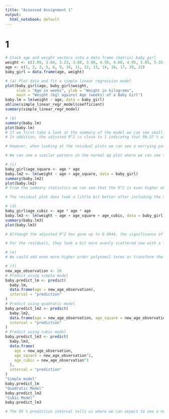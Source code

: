 ```yaml
---
title: "Assessed Assignment 1"
output:
  html_notebook: default
---
```


# 1

```r
# Stack age and weight vectors into a data frame (matrix) baby_girl
weight <- c(2.99, 3.04, 3.23, 3.60, 3.98, 4.50, 4.60, 4.95, 5.05, 5.35, 5.62, 5.95, 6.09, 6.28, 6.69)
age <- c(1, 2, 3, 5, 6, 9, 10, 11, 12, 13, 14, 16, 17, 20, 22)
baby_girl = data.frame(age, weight)
```

```r
# (a) Plot data and fit a simple linear regression model
plot(baby_girl$age, baby_girl$weight,
     xlab = "Age in weeks", ylab = "Weight in kilograms", 
     main = "Weight (kg) against Age (weeks) of a Baby Girl")
baby.lm = lm(weight ~ age, data = baby_girl)
abline(simple_linear_regr_model$coefficient)
summary(simple_linear_regr_model)
```

```r
# (b)
summary(baby.lm)
plot(baby.lm)
# If we first take a look at the summary of the model we can see small p-values for both the intercept and the age variable, indicating that both terms are relevant and should be included in the model.
# In addition, the adjusted R^2 is close to 1 indicatng that 98.57 % of the total variance in the data can be explained from the fitted model. And add to that a high f-statistic score of 963 indicating that the model as a whole is a good fit.

# However, when looking at the residual plots we can see a worrying pattern. The residuals should ideally be scattered around on both sides of 0 and have a constant variance. From the residual plot, we can see that the residulas start off ok, but then follow an upward pattern where the residuals take on positive values before plunging back to high negative values in the very end.

# We can see a similar pattern in the normal qq plot where we can see that the distribution of the residuals departs to a certains degree from lineartiy indicating the residuals do not follow a symmetric shape of the normal distribution.
```
 

```r
# (c)
baby_girl$age_square <- age * age
baby.lm2 <- lm(weight ~ age + age_square, data = baby_girl)
summary(baby.lm2)
plot(baby.lm2)
# From the summary statistics we can see that the R^2 is even higher when including the age squared variable, although the p-value for the individual age sqaured variable is not as small (> 0.01) the intercept and the orignal age variable (both close to 0). We can also not that the F-statistic has decreased from 963 to 802 when adding the extra quadratic term. 

# The residual plot does look a little bit better after including the quadratic term as the residuals are more randomly scattered and with a fairly constant variance. The normal qq plot also indicate a slighly more normal distribution of the residuals. 
```


```r
# (d)
baby_girl$age_cubic <- age * age * age
baby.lm3 <- lm(weight ~ age + age_square + age_cubic, data = baby_girl)
summary(baby.lm3)
plot(baby.lm3)

# Although the adjusted R^2 has gone up to 0.9944, the significance of each individual term has decreased where the quadratic term now has a p-value > 0.05 indicating that we cannot reject the null-hypothesis for this variable. The cubic term is also not as significant with a p-value of 0.0192 which may not be low enough to reject the null hypothesis for the cubic term either. The overall p-value is very small and the F-statistic stay fairly high.

# For the residuals, they look a bit more evenly scattered now with a fairly constant variance. The normal qq plot has also changed, pushing the residuals closer the line, indicating a more normal distribution of the residuals.
```

```r
# (e)
# We could add even more higher order polynomil terms or transform the variables e.g. taking the log, to try and improve the model even more. However, this will make the model more complex and we may be at risk of overfitting the data. If we overfit the data, the model wil fail to generalize well when making predictions on unseen data.

```

```r
# (f)
new_age_observation <- 26
# Predict using simple model
baby.predict_lm <- predict(
  baby.lm,
  data.frame(age = new_age_observation),
  interval = "prediction"
)
# Predict using quadratic model
baby.predict_lm2 <- predict(
  baby.lm2,
  data.frame(age = new_age_observation, age_square = new_age_observation^2),
  interval = "prediction"
)
# Predict using cubic model
baby.predict_lm3 <- predict(
  baby.lm3,
  data.frame(
    age = new_age_observation,
    age_square = new_age_observation^2,
    age_cubic = new_age_observation^3
  ),
  interval = "prediction"
)
"Simple model"
baby.predict_lm
"Quadratic Model"
baby.predict_lm2
"Cubic Model"
baby.predict_lm3

# The 95 % prediction interval tells us where we can expect to see a new observation with the age variable set to 26. The prediction interval will always be wider than the confidence interval as the prediction interval takes into account the true error term. We can see that prediction interval for the cubic model is much wider than the other two, i.e. the cubic model has a high variance which may be due to overfitting.
```